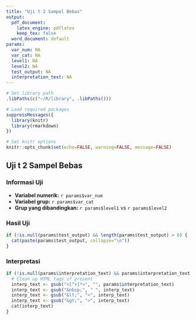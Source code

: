 ```yaml
---
title: "Uji t 2 Sampel Bebas"
output:
  pdf_document: 
    latex_engine: pdflatex
    keep_tex: false
  word_document: default
params:
  var_num: NA
  var_cat: NA
  level1: NA
  level2: NA
  test_output: NA
  interpretation_text: NA
---
```


```r
# Set library path
.libPaths(c("~/R/library", .libPaths()))

# Load required packages
suppressMessages({
  library(knitr)
  library(rmarkdown)
})

# Set knitr options
knitr::opts_chunk$set(echo=FALSE, warning=FALSE, message=FALSE)
```

## Uji t 2 Sampel Bebas

### Informasi Uji
- **Variabel numerik:** `r params$var_num`
- **Variabel grup:** `r params$var_cat`
- **Grup yang dibandingkan:** `r params$level1` vs `r params$level2`

### Hasil Uji

```r
if (!is.null(params$test_output) && length(params$test_output) > 0) {
  cat(paste(params$test_output, collapse="\n"))
}
```

### Interpretasi

```r
if (!is.null(params$interpretation_text) && params$interpretation_text != "") {
  # Clean up HTML tags if present
  interp_text <- gsub("<[^>]*>", "", params$interpretation_text)
  interp_text <- gsub("&nbsp;", " ", interp_text)
  interp_text <- gsub("&lt;", "<", interp_text)
  interp_text <- gsub("&gt;", ">", interp_text)
  cat(interp_text)
}
```
